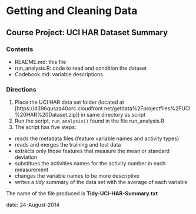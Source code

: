 # Getting and Cleaning Data
## Course Project: UCI HAR Dataset Summary

### Contents

- README.md: this file
- run_analysis.R: code to read and condition the dataset
- Codebook.md: variable descriptions

### Directions

1. Place the UCI HAR data set folder (located at [https://d396qusza40orc.cloudfront.net/getdata%2Fprojectfiles%2FUCI%20HAR%20Dataset.zip]) in same directory as script
2. Run the script, `run_analysis()` found in the file run_analysis.R
3. The script has five steps:

+ reads the metadata files (feature variable names and activity types)
+ reads and merges the training and test data
+ extracts only those features that measure the mean or standard deviation
+ substitues the activities names for the activity number in each measurement
+ changes the variable names to be more descriptive
+ writes a *tidy* summary of the data set with the average of each variable

The name of the file produced is **Tidy-UCI-HAR-Summary.txt**

date: 24-August-2014
